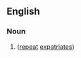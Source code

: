 ==English==

===Noun===
{{head|en|noun plural form}}

# {{plural of|rex-pat|lang=en}} ([[repeat]] [[expatriates]])